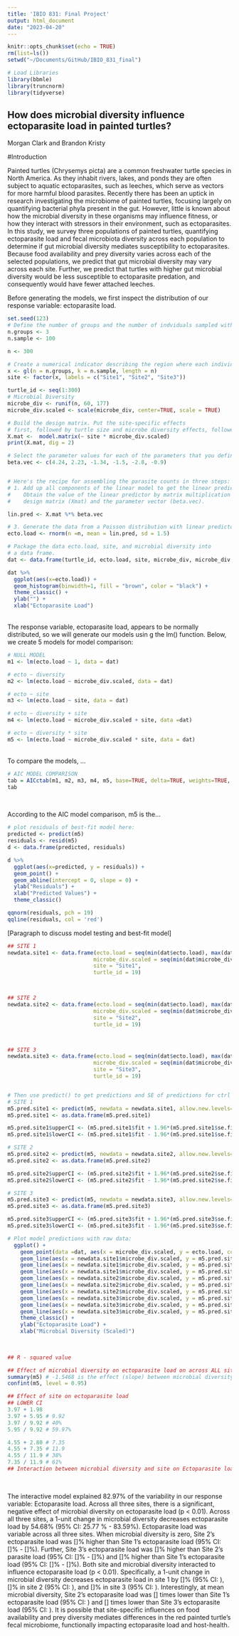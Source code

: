 ```yaml
---
title: 'IBIO 831: Final Project'
output: html_document
date: "2023-04-20"
---
```


```r
knitr::opts_chunk$set(echo = TRUE)
rm(list=ls())
setwd("~/Documents/GitHub/IBIO_831_final")

# Load Libraries
library(bbmle)
library(truncnorm)
library(tidyverse)

```

## How does microbial diversity influence ectoparasite load in painted turtles? 
Morgan Clark and Brandon Kristy 

#Introduction

Painted turtles (Chrysemys picta) are a common freshwater turtle species 
in North America. As they inhabit rivers, lakes, and ponds they are often subject to aquatic 
ectoparasites, such as leeches, which serve as vectors for more harmful blood parasites. Recently there has been an uptick in research investigating the microbiome of painted turtles, focusing largely on quantifying bacterial phyla present in the gut. However, little is known about how the microbial diversity in these organisms may influence fitness, or how they interact with stressors in their environment, such as ectoparasites. In this study, we survey three populations of painted turtles, quantifying ectoparasite load and fecal microbiota diversity across each population to determine if gut microbial diversity mediates susceptibility to ectoparasites. Because food availability and prey diversity varies across each of the selected populations, we predict that gut microbial diversity may vary across each site. Further, we predict that turtles with higher gut microbial diversity would be less susceptible to ectoparasite predation, and consequently would have fewer attached leeches. \

Before generating the models, we first inspect the distribution of our response variable: ectoparasite load.

```r
set.seed(123)
# Define the number of groups and the number of indviduals sampled within each group
n.groups <- 3
n.sample <- 100

n <- 300

# Create a numerical indicator describing the region where each individual was recovered
x <- gl(n = n.groups, k = n.sample, length = n)
site <- factor(x, labels = c("Site1", "Site2", "Site3")) 

turtle_id <- seq(1:300)
# Microbial Diversity
microbe_div <- runif(n, 60, 177)
microbe_div.scaled <- scale(microbe_div, center=TRUE, scale = TRUE)

# Build the design matrix. Put the site-specific effects
# first, followed by turtle size and microbe diversity effects, followed by their interactions. 
X.mat <-  model.matrix(~ site * microbe_div.scaled)
print(X.mat, dig = 2)  

# Select the parameter values for each of the parameters that you defined
beta.vec <- c(4.24, 2.23, -1.34, -1.5, -2.8, -0.9)


# Here's the recipe for assembling the parasite counts in three steps: 
# 1. Add up all components of the linear model to get the linear predictor, which is the #    expected parasite count on a (natural) log scale
#    Obtain the value of the linear predictor by matrix multiplication of the 
#    design matrix (Xmat) and the parameter vector (beta.vec).  

lin.pred <- X.mat %*% beta.vec

# 3. Generate the data from a Poisson distribution with linear predictor as the mean.
ecto.load <- rnorm(n =n, mean = lin.pred, sd = 1.5)

# Package the data ecto.load, site, and microbial diversity into
# a data frame.
dat <- data.frame(turtle_id, ecto.load, site, microbe_div, microbe_div.scaled)
```

```r
dat %>%
  ggplot(aes(x=ecto.load)) +
  geom_histogram(binwidth=1, fill = "brown", color = "black") +
  theme_classic() +
  ylab("") +
  xlab("Ectoparasite Load")
```
\
The response variable, ectoparasite load, appears to be normally distributed, so we will generate our models usin g the lm() function. Below, we create 5 models for model comparison: 

```r
# NULL MODEL
m1 <- lm(ecto.load ~ 1, data = dat)

# ecto ~ diversity
m2 <- lm(ecto.load ~ microbe_div.scaled, data = dat)

# ecto ~ site 
m3 <- lm(ecto.load ~ site, data = dat)

# ecto ~ diversity + site
m4 <- lm(ecto.load ~ microbe_div.scaled + site, data =dat)

# ecto ~ diversity * site
m5 <- lm(ecto.load ~ microbe_div.scaled * site, data = dat)
```

\
To compare the models, ...
```r
# AIC MODEL COMPARISON
tab = AICctab(m1, m2, m3, m4, m5, base=TRUE, delta=TRUE, weights=TRUE, logLik=TRUE)
tab



```

\
According to the AIC model comparison, m5 is the... \

```r
# plot residuals of best-fit model here:
predicted <- predict(m5)
residuals <- resid(m5)
d <- data.frame(predicted, residuals)

d %>%
  ggplot(aes(x=predicted, y = residuals)) +
  geom_point() +
  geom_abline(intercept = 0, slope = 0) + 
  ylab("Residuals") +
  xlab("Predicted Values") +
  theme_classic()

qqnorm(residuals, pch = 19) 
qqline(residuals, col = 'red')
```
[Paragraph to discuss model testing and best-fit model]

```r

## SITE 1
newdata.site1 <- data.frame(ecto.load = seq(min(dat$ecto.load), max(dat$ecto.load), length.out =100), 
                           microbe_div.scaled = seq(min(dat$microbe_div.scaled), max(dat$microbe_div.scaled), length.out =100),
                           site = "Site1",
                           turtle_id = 19)



## SITE 2
newdata.site2 <- data.frame(ecto.load = seq(min(dat$ecto.load), max(dat$ecto.load), length.out =100), 
                           microbe_div.scaled = seq(min(dat$microbe_div.scaled), max(dat$microbe_div.scaled), length.out =100),
                           site = "Site2",
                           turtle_id = 19)



## SITE 3
newdata.site3 <- data.frame(ecto.load = seq(min(dat$ecto.load), max(dat$ecto.load), length.out =100), 
                           microbe_div.scaled = seq(min(dat$microbe_div.scaled), max(dat$microbe_div.scaled), length.out =100),
                           site = "Site3",
                           turtle_id = 19)


# Then use predict() to get predictions and SE of predictions for ctrl and excl
# SITE 1
m5.pred.site1 <- predict(m5, newdata = newdata.site1, allow.new.levels=TRUE, se = TRUE)
m5.pred.site1 <- as.data.frame(m5.pred.site1)

m5.pred.site1$upperCI <- (m5.pred.site1$fit + 1.96*(m5.pred.site1$se.fit))
m5.pred.site1$lowerCI <- (m5.pred.site1$fit - 1.96*(m5.pred.site1$se.fit))

# SITE 2
m5.pred.site2 <- predict(m5, newdata = newdata.site2, allow.new.levels=TRUE, se = TRUE)
m5.pred.site2 <- as.data.frame(m5.pred.site2)

m5.pred.site2$upperCI <- (m5.pred.site2$fit + 1.96*(m5.pred.site2$se.fit))
m5.pred.site2$lowerCI <- (m5.pred.site2$fit - 1.96*(m5.pred.site2$se.fit))

# SITE 3
m5.pred.site3 <- predict(m5, newdata = newdata.site3, allow.new.levels=TRUE, se = TRUE)
m5.pred.site3 <- as.data.frame(m5.pred.site3)

m5.pred.site3$upperCI <- (m5.pred.site3$fit + 1.96*(m5.pred.site3$se.fit))
m5.pred.site3$lowerCI <- (m5.pred.site3$fit - 1.96*(m5.pred.site3$se.fit))

# Plot model predictions with raw data:
  ggplot() +
    geom_point(data =dat, aes(x = microbe_div.scaled, y = ecto.load, col = site), alpha = 0.75) +
    geom_line(aes(x = newdata.site1$microbe_div.scaled, y = m5.pred.site1$fit, col = newdata.site1$site)) +
    geom_line(aes(x = newdata.site1$microbe_div.scaled, y = m5.pred.site1$upperCI, col = newdata.site1$site)) +
    geom_line(aes(x = newdata.site1$microbe_div.scaled, y = m5.pred.site1$lowerCI, col = newdata.site1$site)) +
    geom_line(aes(x = newdata.site2$microbe_div.scaled, y = m5.pred.site2$fit, col = newdata.site2$site)) +
    geom_line(aes(x = newdata.site2$microbe_div.scaled, y = m5.pred.site2$upperCI, col = newdata.site2$site)) +
    geom_line(aes(x = newdata.site2$microbe_div.scaled, y = m5.pred.site2$lowerCI, col = newdata.site2$site)) +
    geom_line(aes(x = newdata.site3$microbe_div.scaled, y = m5.pred.site3$fit, col = newdata.site3$site)) +
    geom_line(aes(x = newdata.site3$microbe_div.scaled, y = m5.pred.site3$upperCI, col = newdata.site3$site)) +
    geom_line(aes(x = newdata.site3$microbe_div.scaled, y = m5.pred.site3$lowerCI, col = newdata.site3$site)) +
    theme_classic() +
    ylab("Ectoparasite Load") +
    xlab("Microbial Diversity (Scaled)")
    
    


```

```r
## R - squared value 

## Effect of microbial diversity on ectoparasite load on across ALL sites
summary(m5) # -1.5468 is the effect (slope) between microbial diversity and ectoparasite load
confint(m5, level = 0.95)

## Effect of site on ectoparasite load
## LOWER CI
3.97 + 1.98
3.97 + 5.95 # 9.92
3.97 / 9.92 # 40%
5.95 / 9.92 # 59.97%

4.55 + 2.80 # 7.35
4.55 + 7.35 # 11.9
4.55 / 11.9 # 38%
7.35 / 11.9 # 61%
## Interaction between microbial diversity and site on Ectoparasite load



```
\
The interactive model explained 82.97% of the variability in our response variable: Ectoparasite load. Across all three sites, there is a significant, negative effect of microbial diversity on ectoparasite load (p < 0.01). Across all three sites, a 1-unit change in microbial diversity decreases ectoparasite load by 54.68% (95% CI: 25.77 % - 83.59%). Ectoparasite load was variable across all three sites. When microbial diversity is zero, Site 2's ectoparasite load was []% higher than Site 1's ectoparasite load (95% CI: []% - []%). Further, Site 3's ectoparasite load was []% higher than  Site 2's parasite load (95% CI: []% - []%) and []% higher than Site 1's ectoparasite load (95% CI: []% - []%). Both site and microbial diversity interacted to influence ectoparasite load (p < 0.01). Specifically, a 1-unit change in microbial diversity decreases ectoparasite load in site 1 by []% (95% CI: ), []% in site 2 (95% CI: ), and []% in site 3 (95% CI: ). Interestingly, at mean microbial diversity, Site 2's ectoparasite load was [] times lower than Site 1's ectoparasite load (95% CI: ) and [] times lower than Site 3's ectoparasite load (95% CI: ). It is possible that site-specific influences on food availability and prey diversity mediates differences in the red painted turtle's fecal microbiome, functionally impacting ectoparasite load and host-health. 
